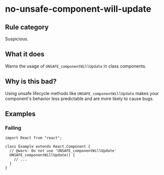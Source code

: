 # no-unsafe-component-will-update

## Rule category

Suspicious.

## What it does

Warns the usage of `UNSAFE_componentWillUpdate` in class components.

## Why is this bad?

Using unsafe lifecycle methods like `UNSAFE_componentWillUpdate` makes your component's behavior less predictable and are more likely to cause bugs.

## Examples

### Failing

```tsx
import React from "react";

class Example extends React.Component {
  // @warn: Do not use 'UNSAFE_componentWillUpdate'
  UNSAFE_componentWillUpdate() {
    // ...
  }
}
```
